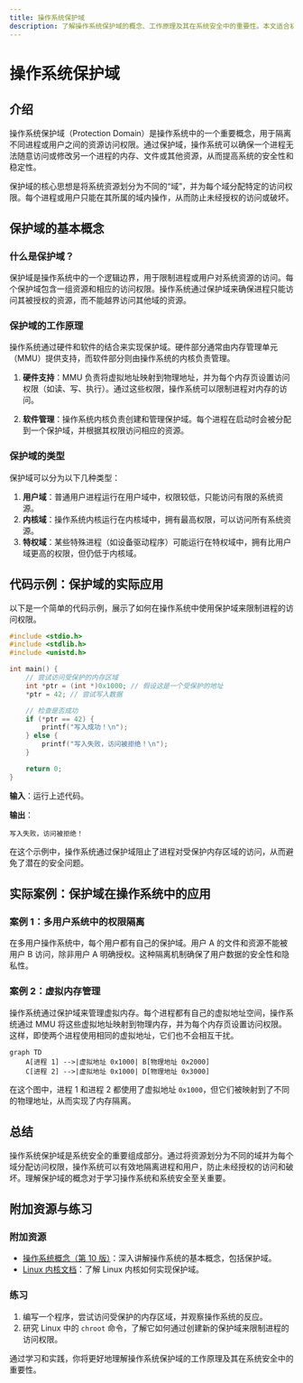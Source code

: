 ```yaml
---
title: 操作系统保护域
description: 了解操作系统保护域的概念、工作原理及其在系统安全中的重要性。本文适合初学者，包含清晰的解释、代码示例和实际案例。
---
```


# 操作系统保护域

## 介绍

操作系统保护域（Protection Domain）是操作系统中的一个重要概念，用于隔离不同进程或用户之间的资源访问权限。通过保护域，操作系统可以确保一个进程无法随意访问或修改另一个进程的内存、文件或其他资源，从而提高系统的安全性和稳定性。

保护域的核心思想是将系统资源划分为不同的“域”，并为每个域分配特定的访问权限。每个进程或用户只能在其所属的域内操作，从而防止未经授权的访问或破坏。

## 保护域的基本概念

### 什么是保护域？

保护域是操作系统中的一个逻辑边界，用于限制进程或用户对系统资源的访问。每个保护域包含一组资源和相应的访问权限。操作系统通过保护域来确保进程只能访问其被授权的资源，而不能越界访问其他域的资源。

### 保护域的工作原理

操作系统通过硬件和软件的结合来实现保护域。硬件部分通常由内存管理单元（MMU）提供支持，而软件部分则由操作系统的内核负责管理。

1. **硬件支持**：MMU 负责将虚拟地址映射到物理地址，并为每个内存页设置访问权限（如读、写、执行）。通过这些权限，操作系统可以限制进程对内存的访问。

2. **软件管理**：操作系统内核负责创建和管理保护域。每个进程在启动时会被分配到一个保护域，并根据其权限访问相应的资源。

### 保护域的类型

保护域可以分为以下几种类型：

1. **用户域**：普通用户进程运行在用户域中，权限较低，只能访问有限的系统资源。
2. **内核域**：操作系统内核运行在内核域中，拥有最高权限，可以访问所有系统资源。
3. **特权域**：某些特殊进程（如设备驱动程序）可能运行在特权域中，拥有比用户域更高的权限，但仍低于内核域。

## 代码示例：保护域的实际应用

以下是一个简单的代码示例，展示了如何在操作系统中使用保护域来限制进程的访问权限。

```c
#include <stdio.h>
#include <stdlib.h>
#include <unistd.h>

int main() {
    // 尝试访问受保护的内存区域
    int *ptr = (int *)0x1000; // 假设这是一个受保护的地址
    *ptr = 42; // 尝试写入数据

    // 检查是否成功
    if (*ptr == 42) {
        printf("写入成功！\n");
    } else {
        printf("写入失败，访问被拒绝！\n");
    }

    return 0;
}
```

**输入**：运行上述代码。

**输出**：
```
写入失败，访问被拒绝！
```

在这个示例中，操作系统通过保护域阻止了进程对受保护内存区域的访问，从而避免了潜在的安全问题。

## 实际案例：保护域在操作系统中的应用

### 案例 1：多用户系统中的权限隔离

在多用户操作系统中，每个用户都有自己的保护域。用户 A 的文件和资源不能被用户 B 访问，除非用户 A 明确授权。这种隔离机制确保了用户数据的安全性和隐私性。

### 案例 2：虚拟内存管理

操作系统通过保护域来管理虚拟内存。每个进程都有自己的虚拟地址空间，操作系统通过 MMU 将这些虚拟地址映射到物理内存，并为每个内存页设置访问权限。这样，即使两个进程使用相同的虚拟地址，它们也不会相互干扰。

```mermaid
graph TD
    A[进程 1] -->|虚拟地址 0x1000| B[物理地址 0x2000]
    C[进程 2] -->|虚拟地址 0x1000| D[物理地址 0x3000]
```

在这个图中，进程 1 和进程 2 都使用了虚拟地址 `0x1000`，但它们被映射到了不同的物理地址，从而实现了内存隔离。

## 总结

操作系统保护域是系统安全的重要组成部分。通过将资源划分为不同的域并为每个域分配访问权限，操作系统可以有效地隔离进程和用户，防止未经授权的访问和破坏。理解保护域的概念对于学习操作系统和系统安全至关重要。

## 附加资源与练习

### 附加资源

- [操作系统概念（第 10 版）](https://www.os-book.com/)：深入讲解操作系统的基本概念，包括保护域。
- [Linux 内核文档](https://www.kernel.org/doc/)：了解 Linux 内核如何实现保护域。

### 练习

1. 编写一个程序，尝试访问受保护的内存区域，并观察操作系统的反应。
2. 研究 Linux 中的 `chroot` 命令，了解它如何通过创建新的保护域来限制进程的访问权限。

通过学习和实践，你将更好地理解操作系统保护域的工作原理及其在系统安全中的重要性。